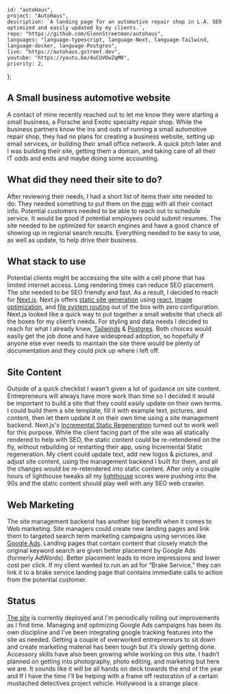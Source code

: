 
    id: "autoHaus",
    project: "AutoHaus",
    description: `A landing page for an automotive repair shop in L.A. SEO optimized and easily updated by my clients.`,
    repo: "https://github.com/GlennStreetman/autohaus",
    languages: "language-typescript, language-Next, language-Tailwind, language-docker, language-Postgres",
    live: "https://autohaus.gstreet.dev",
    youtube: "https://youtu.be/4uCUVOwZqM0",
    priority: 2,
};

## A Small business automotive website

A contact of mine recently reached out to let me know they were starting a small business, a Porsche and Exotic specialty repair shop. While the business partners know
the ins and outs of running a small automotive repair shop, they had no plans for creating a business website, setting up email services, or building their small office network.
A quick pitch later and I was building their site, getting them a domain, and taking care of all their IT odds and ends and maybe doing some accounting.

## What did they need their site to do?

After reviewing their needs, I had a short list of items their site needed to do: They needed something to put them on the [map](https://www.google.com/business/) with all their contact info.
Potential customers needed to be able to reach out to schedule service. It would be good if potential employees could submit resumes. The site needed to be optimized for search engines and have a good chance
of showing up in regional search results. Everything needed to be easy to use, as well as update, to help drive their business.

## What stack to use

Potential clients might be accessing the site with a cell phone that has limited internet access. Long rendering times can reduce SEO placement. The site needed to be SEO friendly and fast. As a result, I decided to reach
for [Next.js](https://nextjs.org/). Next.js offers [static site generation](https://nextjs.org/docs/basic-features/data-fetching/overview) using [react](https://reactjs.org/),
[Image optimization](https://nextjs.org/docs/basic-features/image-optimization), and [file system routing](https://nextjs.org/docs/routing/introduction) out of the box with zero configuration.
Next.js looked like a quick way to put together a small website that check all the boxes for my client’s needs.
For styling and data needs I decided to reach for what I already knew, [Tailwinds](https://tailwindcss.com/) & [Postgres](https://www.postgresql.org/). Both choices would easily get the job done and have widespread adoption, so
hopefully if anyone else ever needs to maintain the site there would be plenty of documentation and they could pick up where i left off.

## Site Content

Outside of a quick checklist I wasn't given a lot of guidance on site content. Entrepreneurs will always have more work than time so I decided it would be important to build a site
that they could easily update on their own terms. I could build them a site template, fill it with example text, pictures, and content, then let them update it on their own time using a site management backend.
Next.js's [Incremental Static Regeneration](https://nextjs.org/docs/basic-features/data-fetching/incremental-static-regeneration#on-demand-revalidation-beta) turned out to work well for this purpose.
While the client facing part of the site was all statically rendered to help with SEO, the static content could be re-retendered on the fly, without rebuilding or restarting their app, using Incremental Static regeneration.
My client could update text, add new logos & pictures, and adjust site content, using the management backend I built for them, and all the changes would be re-retendered into static content.
After only a couple hours of lighthouse tweaks all my [lighthouse](https://chrome.google.com/webstore/detail/lighthouse/blipmdconlkpinefehnmjammfjpmpbjk?hl=en) scores were pushing into the 90s and the static content should
play well with any SEO web crawler.

<BlogBox></BlogBox>

## Web Marketing

The site management backend has another big benefit when it comes to Web marketing. Site managers could create new landing pages and link them to targeted search term marketing campaigns using services 
like [Google Ads](https://ads.google.com/home/#!/). Landing pages that contain content that closely match the original keyword search are given better placement by Google Ads (formerly AdWords). Better 
placement leads to more impressions and lower cost per click. If my client wanted to run an ad for “Brake Service,” they can link it to a brake service landing page that contains immediate calls to action from 
the potential customer. 

## Status

[The site](https://thewerkstatt.com) is currently deployed and I'm periodically rolling out improvements as I find time. Managing and optimizing Google Ads campaigns has been its own discipline and 
I’ve been integrating google tracking features into the site as needed. Getting a couple of overworked entrepreneurs to sit down and create marketing material has been tough but it’s slowly getting done. 
Accessory skills have also been growing while working on this site. I hadn’t planned on getting into photography, photo editing, and marketing but here we are. 
It sounds like it will be all hands on deck towards the end of the year and If I have the time I'll be helping with a frame off restoration of a certain mustached detectives project vehicle. Hollywood is a strange place.

